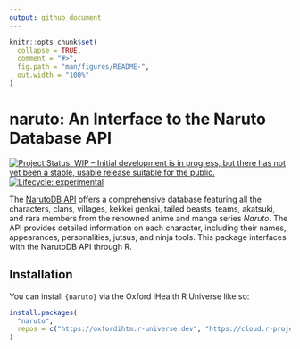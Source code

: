 ```yaml
---
output: github_document
---
```


<!-- README.md is generated from README.Rmd. Please edit that file -->

```r
knitr::opts_chunk$set(
  collapse = TRUE,
  comment = "#>",
  fig.path = "man/figures/README-",
  out.width = "100%"
)
```

# naruto: An Interface to the Naruto Database API

<!-- badges: start -->
[![Project Status: WIP – Initial development is in progress, but there has not yet been a stable, usable release suitable for the public.](https://www.repostatus.org/badges/latest/wip.svg)](https://www.repostatus.org/#wip)
[![Lifecycle: experimental](https://img.shields.io/badge/lifecycle-experimental-orange.svg)](https://lifecycle.r-lib.org/articles/stages.html#experimental)
<!-- badges: end -->

The [NarutoDB API](https://narutodb.xyz) offers a comprehensive database featuring all the characters, clans, villages, kekkei genkai, tailed beasts, teams, akatsuki, and rara members from the renowned anime and manga series *Naruto*. The API provides detailed information on each character, including their names, appearances, personalities, jutsus, and ninja tools. This package interfaces with the NarutoDB API through R.

## Installation

You can install `{naruto}` via the Oxford iHealth R Universe like so:

```r
install.packages(
  "naruto",
  repos = c("https://oxfordihtm.r-universe.dev", "https://cloud.r-project.org")
)
```




